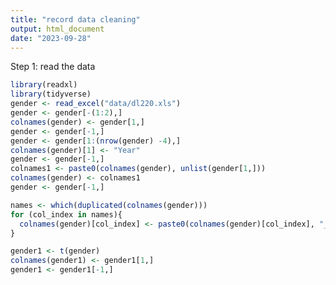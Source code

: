 ```yaml
---
title: "record data cleaning"
output: html_document
date: "2023-09-28"
---
```

Step 1: read the data

```r
library(readxl)
library(tidyverse)
gender <- read_excel("data/dl220.xls")
gender <- gender[-(1:2),]
colnames(gender) <- gender[1,]
gender <- gender[-1,]
gender <- gender[1:(nrow(gender) -4),]
colnames(gender)[1] <- "Year"
gender <- gender[-1,]
colnames1 <- paste0(colnames(gender), unlist(gender[1,]))
colnames(gender) <- colnames1
gender <- gender[-1,]

names <- which(duplicated(colnames(gender)))
for (col_index in names){
  colnames(gender)[col_index] <- paste0(colnames(gender)[col_index], "_", col_index)
}

gender1 <- t(gender)
colnames(gender1) <- gender1[1,]
gender1 <- gender1[-1,]
```

